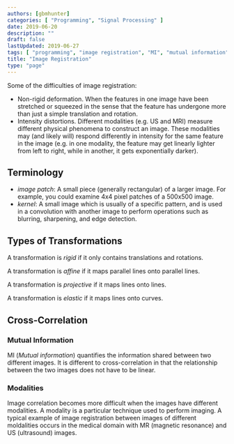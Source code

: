 ```yaml
---
authors: [gbmhunter]
categories: [ "Programming", "Signal Processing" ]
date: 2019-06-20
description: ""
draft: false
lastUpdated: 2019-06-27
tags: [ "programming", "image registration", "MI", "mutual information", "MIND", "modality independent neighbourhood descriptor", "modalities", "patch" ]
title: "Image Registration"
type: "page"
---
```



Some of the difficulties of image registration:

* Non-rigid deformation. When the features in one image have been stretched or squeezed in the sense that the feature has undergone more than just a simple translation and rotation.
* Intensity distortions. Different modalities (e.g. US and MRI) measure different physical phenomena to construct an image. These modalities may (and likely will) respond differently in intensity for the same feature in the image (e.g. in one modality, the feature may get linearly lighter from left to right, while in another, it gets exponentially darker).

## Terminology

* _image patch_: A small piece (generally rectangular) of a larger image. For example, you could examine 4x4 pixel patches of a 500x500 image.
* _kernel_: A small image which is usually of a specific pattern, and is used in a convolution with another image to perform operations such as blurring, sharpening, and edge detection.

## Types of Transformations

A transformation is _rigid_ if it only contains translations and rotations.

A transformation is _affine_ if it maps parallel lines onto parallel lines.

A transformation is _projective_ if it maps lines onto lines.

A transformation is _elastic_ if it maps lines onto curves.

## Cross-Correlation

### Mutual Information

MI (_Mutual information_) quantifies the information shared between two different images. It is different to cross-correlation in that the relationship between the two images does not have to be linear.

### Modalities

Image correlation becomes more difficult when the images have different modalities. A modality is a particular technique used to perform imaging. A typical example of image registration between images of different moldalities occurs in the medical domain with MR (magnetic resonance) and US (ultrasound) images.
